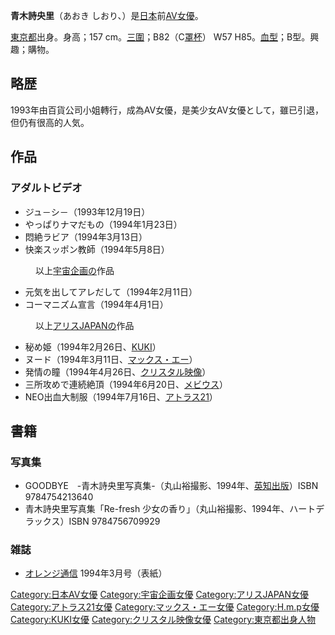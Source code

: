{{AV女優
|名前=青木 詩央里
|ふりがな=あおき しおり
|別名=
|愛称=
|生年=1974
|生月=7
|生日=19
|出身地=東京都
|血液型=B
|時点=1993
|身長=157
|体重=
|バスト=82
|ウエスト=57
|ヒップ=85
|カップ=C-70
|身体備考=
|ジャンル=
|AV出演期間=1993-1994
|専属契約=
|活動備考=
|他の活動=
|その他=
}}
'''青木詩央里'''（あおき しおり、{{bd|1974年|7月19日|||catIdx=青}}）是[[日本|日本]]前[[AV女優|AV女優]]。

[[東京都|東京都]]出身。身高；157 cm。[[三圍|三圍]]；B82（C[[罩杯|罩杯]]） W57  H85。[[血型|血型]]；B型。興趣；購物。

== 略歴 ==
1993年由百貨公司小姐轉行，成為AV女優，是美少女AV女優として，雖已引退，但仍有很高的人気。

== 作品 ==
{{Untranslated-jargon}}

=== アダルトビデオ ===
* ジュ－シ－（1993年12月19日）
* やっぱりナマだもの（1994年1月23日）
* 悶絶ラビア（1994年3月13日）
* 快楽スッポン教師（1994年5月8日）
: 以上[[宇宙企画|宇宙企画]]の作品
* 元気を出してアレだして（1994年2月11日）
* コーマニズム宣言（1994年4月1日）
: 以上[[アリスJAPAN|アリスJAPAN]]の作品
* 秘め姫（1994年2月26日、[[九鬼_(アダルトビデオ)|KUKI]]）
* ヌード（1994年3月11日、[[マックス・エー|マックス・エー]]）
* 発情の瞳（1994年4月26日、[[クリスタル映像|クリスタル映像]]）
* 三所攻めで連続絶頂（1994年6月20日、[[h.m.p|メビウス]]）
* NEO出血大制服（1994年7月16日、[[アトラスにじゅういち|アトラス21]]）

== 書籍 ==
=== 写真集 ===
* GOODBYE　-青木詩央里写真集-（丸山裕撮影、1994年、[[英知出版|英知出版]]）ISBN 9784754213640
* 青木詩央里写真集「Re-fresh 少女の香り」（丸山裕撮影、1994年、ハートデラックス）ISBN 9784756709929

=== 雑誌 ===
* [[オレンジ通信|オレンジ通信]] 1994年3月号（表紙）

{{DEFAULTSORT:aoki siori}}
[[Category:日本AV女優|Category:日本AV女優]]
[[Category:宇宙企画女優|Category:宇宙企画女優]]
[[Category:アリスJAPAN女優|Category:アリスJAPAN女優]]
[[Category:アトラス21女優|Category:アトラス21女優]]
[[Category:マックス・エー女優|Category:マックス・エー女優]]
[[Category:H.m.p女優|Category:H.m.p女優]]
[[Category:KUKI女優|Category:KUKI女優]]
[[Category:クリスタル映像女優|Category:クリスタル映像女優]]
[[Category:東京都出身人物|Category:東京都出身人物]]


{{Pornstar-stub}}